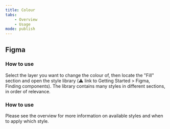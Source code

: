 ```yaml
---
title: Colour
tabs:
    - Overview
    - Usage
mode: publish
---
```



## Figma

### How to use
Select the layer you want to change the colour of, then locate the "Fill" section and open the style library (:warning: link to Getting Started > Figma, Finding components). The library contains many styles in different sections, in order of relevance.


### How to use
Please see the overview for more information on available styles and when to apply which style.
